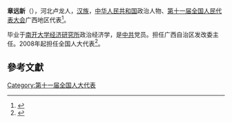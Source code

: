 '''章远新'''（{{bd|1952年||}}），河北卢龙人，[[汉族|汉族]]，[[中华人民共和国|中华人民共和国]]政治人物、[[第十一届全国人民代表大会|第十一届全国人民代表大会]]广西地区代表<ref>{{cite web|author=新华网|title=第十一届全国人大代表|url=http://news.xinhuanet.com/ziliao/2008-03/03/content_7708230.htm?node=36628|publisher=新华网|accessdate=2014-01-07|archive-date=2014-01-10|archive-url=https://web.archive.org/web/20140110211415/http://news.xinhuanet.com/ziliao/2008-03/03/content_7708230.htm?node=36628|dead-url=no}}</ref>。

毕业于[[南开大学经济研究所|南开大学经济研究所]]政治经济学，是[[中共|中共]]党员。担任广西自治区发改委主任。2008年起担任全国人大代表<ref>{{cite news|title=全国人大代表信息-章远新|url= http://210.82.31.1:8084/delegate/viewDelegate.action?dbid=113000|accessdate=2013-04-05|newspaper=全国人大网}}</ref>。

==參考文獻==
{{reflist}}
[[Category:第十一届全国人大代表|Category:第十一届全国人大代表]]